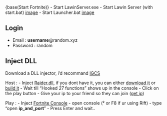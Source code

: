 {base(Start Fortnite)}
- Start LawinServer.exe
- Start Lawin Server (with start.bat) [image](../assets/LawinBatch.png)
- Start Launcher.bat [image](assets/LauncherBatch.png)
  
## Login
- Email : **username**@random.xyz
- Password : random

## Inject DLL

Download a DLL injector, i'd recommand [IGCS](https://github.com/FransBouma/InjectableGenericCameraSystem/releases/tag/IGCSInjectorUI_103)

Host : 
- Inject [Raider.dll](build.md), if you dont have it, you can either [download it](https://nightly.link/kem0x/raider3.5/workflows/msbuild/stable/Release.zip) or [build it](build.md)
- Wait till "Hooked 27 functions" shows up in the console
- Click on the play button
- Give your ip to your friend so they can join ([get ip](host.md))

Play :
- Inject [Fortnite Console](https://download1495.mediafire.com/32n4wqea4gdg/xhfptnpt5ift4q6/Fortnite+Console+v1.1.dll)
- open console (² or F8 if ur using Rift)
- type "open **ip_and_port**"
- Press Enter and wait..

